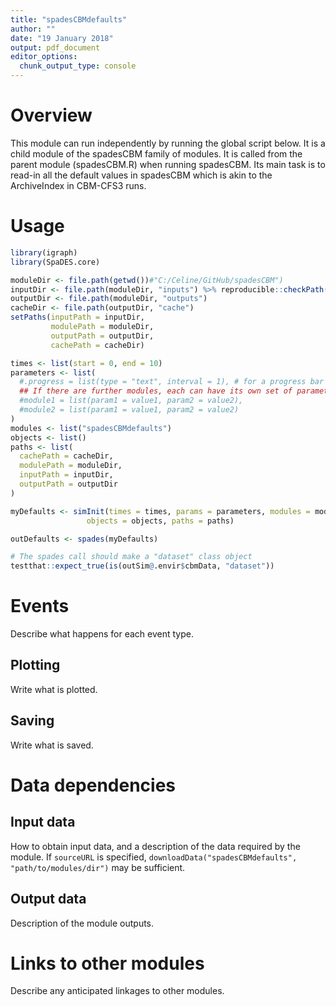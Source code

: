 ---
title: "spadesCBMdefaults"
author: ""
date: "19 January 2018"
output: pdf_document
editor_options: 
  chunk_output_type: console
---

# Overview

This module can run independently by running the global script below. It is a child module of the spadesCBM family of modules. It is called from the parent module (spadesCBM.R) when running spadesCBM. Its main task is to read-in all the default values in spadesCBM which is akin to the ArchiveIndex in CBM-CFS3 runs.


# Usage

```{r module_usage}
library(igraph)
library(SpaDES.core)

moduleDir <- file.path(getwd())#"C:/Celine/GitHub/spadesCBM")
inputDir <- file.path(moduleDir, "inputs") %>% reproducible::checkPath(create = TRUE)
outputDir <- file.path(moduleDir, "outputs")
cacheDir <- file.path(outputDir, "cache")
setPaths(inputPath = inputDir, 
         modulePath = moduleDir, 
         outputPath = outputDir, 
         cachePath = cacheDir)

times <- list(start = 0, end = 10)
parameters <- list(
  #.progress = list(type = "text", interval = 1), # for a progress bar
  ## If there are further modules, each can have its own set of parameters:
  #module1 = list(param1 = value1, param2 = value2),
  #module2 = list(param1 = value1, param2 = value2)
)
modules <- list("spadesCBMdefaults")
objects <- list()
paths <- list(
  cachePath = cacheDir,
  modulePath = moduleDir,
  inputPath = inputDir,
  outputPath = outputDir
)

myDefaults <- simInit(times = times, params = parameters, modules = modules,
                 objects = objects, paths = paths)

outDefaults <- spades(myDefaults)
```

```{r tests}
# The spades call should make a "dataset" class object
testthat::expect_true(is(outSim@.envir$cbmData, "dataset"))
```
# Events

Describe what happens for each event type.

## Plotting

Write what is plotted.

## Saving

Write what is saved.

# Data dependencies

## Input data

How to obtain input data, and a description of the data required by the module.
If `sourceURL` is specified, `downloadData("spadesCBMdefaults", "path/to/modules/dir")` may be sufficient.

## Output data

Description of the module outputs.

# Links to other modules

Describe any anticipated linkages to other modules.

